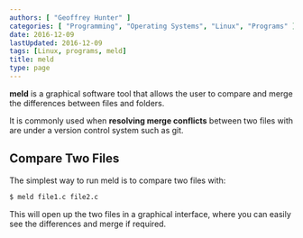 ```yaml
---
authors: [ "Geoffrey Hunter" ]
categories: [ "Programming", "Operating Systems", "Linux", "Programs" ]
date: 2016-12-09
lastUpdated: 2016-12-09
tags: [Linux, programs, meld]
title: meld
type: page
---
```


<WarningIsNotes />

**meld** is a graphical software tool that allows the user to compare and merge the differences between files and folders.

It is commonly used when **resolving merge conflicts** between two files with are under a version control system such as git.

## Compare Two Files

The simplest way to run meld is to compare two files with:

```sh   
$ meld file1.c file2.c
```

This will open up the two files in a graphical interface, where you can easily see the differences and merge if required.